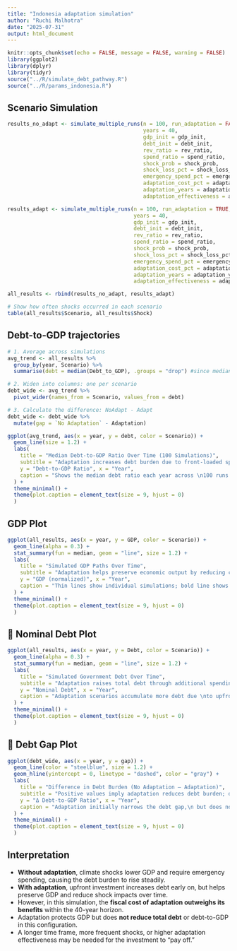 ```yaml
---
title: "Indonesia adaptation simulation"
author: "Ruchi Malhotra"
date: "2025-07-31"
output: html_document
---
```


```r
knitr::opts_chunk$set(echo = FALSE, message = FALSE, warning = FALSE)
library(ggplot2)
library(dplyr)
library(tidyr)
source("../R/simulate_debt_pathway.R")
source("../R/params_indonesia.R")
```

## Scenario Simulation

```r
results_no_adapt <- simulate_multiple_runs(n = 100, run_adaptation = FALSE,
                                           years = 40,
                                           gdp_init = gdp_init,
                                           debt_init = debt_init,
                                           rev_ratio = rev_ratio,
                                           spend_ratio = spend_ratio,
                                           shock_prob = shock_prob,
                                           shock_loss_pct = shock_loss_pct,
                                           emergency_spend_pct = emergency_spend_pct,
                                           adaptation_cost_pct = adaptation_cost_pct,
                                           adaptation_years = adaptation_years,
                                           adaptation_effectiveness = adaptation_effectiveness)

results_adapt <- simulate_multiple_runs(n = 100, run_adaptation = TRUE,
                                        years = 40,
                                        gdp_init = gdp_init,
                                        debt_init = debt_init,
                                        rev_ratio = rev_ratio,
                                        spend_ratio = spend_ratio,
                                        shock_prob = shock_prob,
                                        shock_loss_pct = shock_loss_pct,
                                        emergency_spend_pct = emergency_spend_pct,
                                        adaptation_cost_pct = adaptation_cost_pct,
                                        adaptation_years = adaptation_years,
                                        adaptation_effectiveness = adaptation_effectiveness)

all_results <- rbind(results_no_adapt, results_adapt)

```

```r
# Show how often shocks occurred in each scenario
table(all_results$Scenario, all_results$Shock)

```

## Debt-to-GDP trajectories

```r

# 1. Average across simulations
avg_trend <- all_results %>%
  group_by(year, Scenario) %>%
  summarise(debt = median(Debt_to_GDP), .groups = "drop") #since median is robust to extreme GDP collapses

# 2. Widen into columns: one per scenario
debt_wide <- avg_trend %>%
  pivot_wider(names_from = Scenario, values_from = debt)

# 3. Calculate the difference: NoAdapt - Adapt
debt_wide <- debt_wide %>%
  mutate(gap = `No Adaptation` - Adaptation)

```

```r

ggplot(avg_trend, aes(x = year, y = debt, color = Scenario)) +
  geom_line(size = 1.2) +
  labs(
    title = "Median Debt-to-GDP Ratio Over Time (100 Simulations)",
    subtitle = "Adaptation increases debt burden due to front-loaded spending and limited offset from shocks",
    y = "Debt-to-GDP Ratio", x = "Year",
    caption = "Shows the median debt ratio each year across \n100 runs. Adaptation increases fiscal pressure \nwithout reversing the trend by year 40."
  ) +
  theme_minimal() +
  theme(plot.caption = element_text(size = 9, hjust = 0)
  )

```

## GDP Plot

```r
ggplot(all_results, aes(x = year, y = GDP, color = Scenario)) +
  geom_line(alpha = 0.3) +
  stat_summary(fun = median, geom = "line", size = 1.2) +
  labs(
    title = "Simulated GDP Paths Over Time",
    subtitle = "Adaptation helps preserve economic output by reducing climate shock impacts",
    y = "GDP (normalized)", x = "Year",
    caption = "Thin lines show individual simulations; bold line shows \nmedian GDP path. Adaptation preserves \nGDP more effectively over time."
  ) +
  theme_minimal() +
  theme(plot.caption = element_text(size = 9, hjust = 0)
  )


```


## 💸 Nominal Debt Plot

```r
ggplot(all_results, aes(x = year, y = Debt, color = Scenario)) +
  geom_line(alpha = 0.3) +
  stat_summary(fun = median, geom = "line", size = 1.2) +
  labs(
    title = "Simulated Government Debt Over Time",
    subtitle = "Adaptation raises total debt through additional spending, with partial offset from avoided shocks",
    y = "Nominal Debt", x = "Year",
    caption = "Adaptation scenarios accumulate more debt due \nto upfront investment. Benefits are not large \nenough to lower total debt within 40 years."
  ) +
  theme_minimal() +
  theme(plot.caption = element_text(size = 9, hjust = 0)
  )


```


## 🔁 Debt Gap Plot


```r
ggplot(debt_wide, aes(x = year, y = gap)) +
  geom_line(color = "steelblue", size = 1.2) +
  geom_hline(yintercept = 0, linetype = "dashed", color = "gray") +
  labs(
    title = "Difference in Debt Burden (No Adaptation – Adaptation)",
    subtitle = "Positive values imply adaptation reduces debt burden; declining line indicates narrowing benefit",
    y = "Δ Debt-to-GDP Ratio", x = "Year",
    caption = "Adaptation initially narrows the debt gap,\n but does not deliver net savings in this setup. \nThe benefit flattens or reverses in later years."
  ) +
  theme_minimal() +
  theme(plot.caption = element_text(size = 9, hjust = 0)
  )

```



## Interpretation

- **Without adaptation**, climate shocks lower GDP and require emergency spending, causing the debt burden to rise steadily.
- **With adaptation**, upfront investment increases debt early on, but helps preserve GDP and reduce shock impacts over time.
- However, in this simulation, the **fiscal cost of adaptation outweighs its benefits** within the 40-year horizon.
- Adaptation protects GDP but does **not reduce total debt** or debt-to-GDP in this configuration.
- A longer time frame, more frequent shocks, or higher adaptation effectiveness may be needed for the investment to “pay off.”
